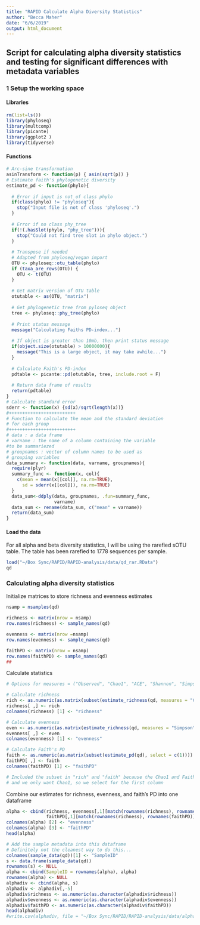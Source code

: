 ```yaml
---
title: "RAPID Calculate Alpha Diversity Statistics"
author: "Becca Maher"
date: "6/6/2019"
output: html_document
---
```

## Script for calculating alpha diversity statistics and testing for significant differences with metadata variables

### 1 Setup the working space
#### Libraries
```r
rm(list=ls())
library(phyloseq)
library(multcomp)
library(picante)
library(ggplot2 )
library(tidyverse)
```

#### Functions
```r
# Arc-sine transformation
asinTransform <- function(p) { asin(sqrt(p)) }
# Estimate faith's phylogenetic diversity 
estimate_pd <- function(phylo){
  
  # Error if input is not of class phylo
  if(class(phylo) != "phyloseq"){
    stop("Input file is not of class 'phyloseq'.")
  }
  
  # Error if no class phy_tree
  if(!(.hasSlot(phylo, "phy_tree"))){
    stop("Could not find tree slot in phylo object.")
  }
  
  # Transpose if needed
  # Adapted from phyloseq/vegan import
  OTU <- phyloseq::otu_table(phylo)
  if (taxa_are_rows(OTU)) {
    OTU <- t(OTU)
  }
  
  # Get matrix version of OTU table
  otutable <- as(OTU, "matrix")
  
  # Get phylogenetic tree from pyloseq object
  tree <- phyloseq::phy_tree(phylo)
  
  # Print status message
  message("Calculating Faiths PD-index...")
  
  # If object is greater than 10mb, then print status message
  if(object.size(otutable) > 10000000){
    message("This is a large object, it may take awhile...")
  }
  
  # Calculate Faith's PD-index
  pdtable <- picante::pd(otutable, tree, include.root = F)
  
  # Return data frame of results
  return(pdtable)
}
# Calculate standard error
sderr <- function(x) {sd(x)/sqrt(length(x))}
#+++++++++++++++++++++++++
# Function to calculate the mean and the standard deviation
# for each group
#+++++++++++++++++++++++++
# data : a data frame
# varname : the name of a column containing the variable
#to be summariezed
# groupnames : vector of column names to be used as
# grouping variables
data_summary <- function(data, varname, groupnames){
  require(plyr)
  summary_func <- function(x, col){
    c(mean = mean(x[[col]], na.rm=TRUE),
      sd = sderr(x[[col]]), na.rm=TRUE)
  }
  data_sum<-ddply(data, groupnames, .fun=summary_func,
                  varname)
  data_sum <- rename(data_sum, c("mean" = varname))
  return(data_sum)
}
```

#### Load the data
For all alpha and beta diversity statistics, I will be using the rarefied sOTU table. The table has been rarefied to 1778 sequences per sample.
```r
load("~/Box Sync/RAPID/RAPID-analysis/data/qd_rar.RData")
qd
```

### Calculating alpha diversity statistics
Initialize matrices to store richness and evenness estimates
```r
nsamp = nsamples(qd)

richness <- matrix(nrow = nsamp)
row.names(richness) <- sample_names(qd)

evenness <- matrix(nrow =nsamp)
row.names(evenness) <- sample_names(qd)

faithPD <- matrix(nrow = nsamp)
row.names(faithPD) <- sample_names(qd)
##
```
Calculate statistics
```r
# Options for measures = ("Observed", "Chao1", "ACE", "Shannon", "Simpson", "InvSimpson", "Fisher")

# Calculate richness
rich <- as.numeric(as.matrix(subset(estimate_richness(qd, measures = "Chao1"), select = c(1))))
richness[ ,] <- rich
colnames(richness) [1] <- "richness"

# Calculate evenness
even <- as.numeric(as.matrix(estimate_richness(qd, measures = "Simpson")))
evenness[ ,] <- even
colnames(evenness) [1] <- "evenness"

# Calculate Faith's PD
faith <- as.numeric(as.matrix(subset(estimate_pd(qd), select = c(1))))  # estimate_pd is a function assigned at the end of the script
faithPD[ ,] <- faith
colnames(faithPD) [1] <- "faithPD"

# Included the subset in "rich" and "faith" because the Chao1 and Faith's PD measurement outputs two measures per sample (Chao1 and se.chao1)
# and we only want Chao1, so we select for the first column
```
Combine our estimates for richness, evenness, and faith's PD into one dataframe
```r
alpha <- cbind(richness, evenness[,1][match(rownames(richness), rownames(evenness))],
               faithPD[,1][match(rownames(richness), rownames(faithPD))])
colnames(alpha) [2] <- "evenness"
colnames(alpha) [3] <- "faithPD"
head(alpha)

# Add the sample metadata into this dataframe
# Definitely not the cleanest way to do this...
colnames(sample_data(qd))[1] <- "SampleID"
s <- data.frame(sample_data(qd))
rownames(s) <- NULL
alpha <- cbind(SampleID = rownames(alpha), alpha)
rownames(alpha) <- NULL
alphadiv <- cbind(alpha, s)
alphadiv <- alphadiv[,-5]
alphadiv$richness <- as.numeric(as.character(alphadiv$richness))
alphadiv$evenness <- as.numeric(as.character(alphadiv$evenness))
alphadiv$faithPD <- as.numeric(as.character(alphadiv$faithPD))
head(alphadiv)
#write.csv(alphadiv, file = "~/Box Sync/RAPID/RAPID-analysis/data/alphadiv.csv")
```